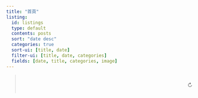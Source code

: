 ```yaml
---
title: "首頁"
listing:
  id: listings
  type: default
  contents: posts
  sort: "date desc"
  categories: true
  sort-ui: [title, date]
  filter-ui: [title, date, categories]
  fields: [date, title, categories, image]
---
```


<script> 
const verses = [
	{ chapter: "學而・第一",	body: "子曰：「巧言令色，鮮矣仁！」" },
	{ chapter: "學而・第一",	body: "曾子曰：「吾日三省吾身：為人謀而不忠乎？與朋友交而不信乎？傳不習乎？」" },
	{ chapter: "學而・第一",	body: "子曰：「道千乘之國，敬事而信，節用而愛人，使民以時。」" },
	{ chapter: "學而・第一",	body: "子曰：「弟子入則孝，出則弟（悌），謹而信，泛愛眾而親仁。行有餘力，則以學文。」" },
	{ chapter: "學而・第一",	body: "子夏曰：「賢賢易色，事父母能竭其力，事君能致其身，與朋友交，言而有信。雖曰未學，吾必謂之學矣。」" },
	{ chapter: "學而・第一",	body: "子曰：「君子不重則不威，學則不固。主忠信，無友不如己者。過則勿憚改。」" },
	{ chapter: "學而・第一",	body: "曾子曰：「慎終追遠，民德歸厚矣。」" },
	{ chapter: "學而・第一",	body: "子禽問於子貢曰：「夫子至於是邦也，必聞其政；求之與？抑與之與？」子貢曰：「夫子溫、良、恭、儉、讓以得之；夫子之求之也，其諸異乎人之求之與！」" },
	{ chapter: "學而・第一",	body: "子曰：「父在觀其志，父沒觀其行，三年無改於父之道，可謂孝矣。」" },
	{ chapter: "學而・第一",	body: "有子曰：「禮之用，和為貴，先王之道斯為美，小大由之。有所不行，知和而和，不以禮節之，亦不可行也。」" },
	{ chapter: "學而・第一",	body: "有子曰：「信近於義，言可復也。恭近於禮，遠恥辱也。因不失其親，亦可宗也。」" },
	{ chapter: "學而・第一",	body: "子曰：「君子食無求飽，居無求安，敏於事而慎於言，就有道而正焉，可謂好學也已矣。」" },
	{ chapter: "學而・第一",	body: "子貢曰：「貧而無諂，富而無驕，何如？」子曰：「可也。未若貧而樂道，富而好禮者也。」子貢曰：「《詩》雲：『如切如磋，如琢如磨。』其斯之謂與？」子曰：「賜也，始可與言《詩》已矣！告諸往而知來者。」" },
	{ chapter: "學而・第一",	body: "子曰：「不患人之不己知，患不知人也。」" },
	{ chapter: "為政・第二",	body: "子曰：「為政以德，譬如北辰，居其所而眾星共之。」" },
	{ chapter: "為政・第二",	body: "子曰：「《詩》三百，一言以蔽之，曰：『思無邪』。」" },
	{ chapter: "為政・第二",	body: "子曰：「道之以政，齊之以刑，民免而無恥。道之以德，齊之以禮，有恥且格。」" },
	{ chapter: "為政・第二",	body: "子曰：「吾十有五而志於學，三十而立，四十而不惑，五十而知天命，六十而（耳）順，七十而從心所欲不踰矩。」" },
	{ chapter: "為政・第二",	body: "孟懿子問孝。子曰：「無違。」樊遲御，子告之曰：「孟孫問孝於我，我對曰『無違』。」樊遲曰：「何謂也？」子曰：「生，事之以禮；死，葬之以禮，祭之以禮。」" },
	{ chapter: "為政・第二",	body: "孟武伯問孝。子曰：「父母唯其疾之憂。」" },
	{ chapter: "為政・第二",	body: "子游問孝。子曰：「今之孝者，是謂能養。至於犬馬，皆能有養。不敬，何以別乎？」" },
	{ chapter: "為政・第二",	body: "子夏問孝。子曰：「色難。有事，弟子服其勞；有酒食，先生饌；曾是以為孝乎？」" },
	{ chapter: "為政・第二",	body: "子曰：「吾與回言終日，不違如愚。退而省其私，亦足以發，回也不愚。」" },
	{ chapter: "為政・第二",	body: "子曰：「視其所以，觀其所由，察其所安。人焉廋哉？人焉廋哉？」" },
	{ chapter: "為政・第二",	body: "子曰：「溫故而知新，可以為師矣。」" },
	{ chapter: "為政・第二",	body: "子曰：「君子不器。」" },
	{ chapter: "為政・第二",	body: "子貢問君子。子曰：「先行其言，而後從之。」" },
	{ chapter: "為政・第二",	body: "子曰：「君子周而不比，小人比而不周。」" },
	{ chapter: "為政・第二",	body: "子曰：「學而不思則罔，思而不學則殆。」" },
	{ chapter: "為政・第二",	body: "子曰：「攻乎異端，斯害也已。」" },
	{ chapter: "為政・第二",	body: "子曰：「由，誨女（汝）知之乎！知之為知之，不知為不知，是知也。」" },
	{ chapter: "為政・第二",	body: "子張學幹祿。子曰：「多聞闕疑，慎言其餘，則寡尤；多見闕殆，慎行其餘，則寡悔。言寡尤，行寡悔，祿在其中矣。」" },
	{ chapter: "為政・第二",	body: "哀公問曰：「何為則民服？」孔子對曰：「舉直錯諸枉，則民服；舉枉錯諸直，則民不服。」" },
	{ chapter: "為政・第二",	body: "季康子問：「使民敬忠以勸，如之何？」子曰：「臨之以莊，則敬；孝慈，則忠；舉善而教不能，則勸。」" },
	{ chapter: "為政・第二",	body: "或謂孔子曰：「子奚不為政？」子曰：「《書》雲：『孝乎唯孝，友于兄弟，施於有政。』是亦為政，奚其為為政？」" },
	{ chapter: "為政・第二",	body: "子曰：「人而無信，不知其可也。大車無輗，小車無軏，其何以行之哉？」" },
	{ chapter: "為政・第二",	body: "子張問：「十世可知也？」子曰：「殷因於夏禮，所損益可知也。周因於殷禮，所損益可知也。其或繼周者，雖百世可知也。」" },
	{ chapter: "為政・第二",	body: "子曰：「非其鬼而祭之，諂也。見義不為，無勇也。」" },
	{ chapter: "八佾・第三",	body: "孔子謂季氏八佾舞於庭：「是可忍也，孰不可忍也！」" },
	{ chapter: "八佾・第三",	body: "三家者以《雍》徹。子曰：「『相維闢公，天子穆穆。』奚取於三家之堂？」" },
	{ chapter: "八佾・第三",	body: "子曰：「人而不仁，如禮何？人而不仁，如樂何？」" },
	{ chapter: "八佾・第三",	body: "林放問禮之本。子曰：「大哉問！禮，與其奢也，寧儉；喪，與其易也，甯戚。」" },
	{ chapter: "八佾・第三",	body: "子曰：「夷狄之有君，不如諸夏之亡也。」" },
	{ chapter: "八佾・第三",	body: "季氏旅於泰山。子謂冉有曰：「女（汝）弗能救與？」對曰：「不能。」子曰：「嗚呼，曾謂泰山不如林放乎？」" },
	{ chapter: "八佾・第三",	body: "子曰：「君子無所爭，必也射乎。揖讓而升下而飲，其爭也君子。」" },
	{ chapter: "八佾・第三",	body: "子夏問曰：「『巧笑倩兮，美目盼兮，素以為絢兮。』何謂也？」子曰：「繪事後素。」子夏曰：「禮後乎？」子曰：「起予者商也。始可與言《詩》已矣。」" },
	{ chapter: "八佾・第三",	body: "子曰：「夏禮，吾能言之，杞不足徵也。殷禮，吾能言之，宋不足徵也。文獻不足故也。足，則吾能徵之矣。」" },
	{ chapter: "八佾・第三",	body: "子曰：「禘，自既灌而往者，吾不欲觀之矣。」" },
	{ chapter: "八佾・第三",	body: "或問禘之說。子曰：「不知也。知其說者之於天下也，其如示諸斯乎！」指其掌。" },
	{ chapter: "八佾・第三",	body: "祭如在。祭神如神在。子曰：「吾不與，祭如不祭。」" },
	{ chapter: "八佾・第三",	body: "王孫賈問曰：「『與其媚於奧，寧媚於竈。』何謂也？」子曰：「不然。獲罪於天，無所禱也。」" },
	{ chapter: "八佾・第三",	body: "子曰：「周監於二代，鬱郁乎文哉！吾從周。」" },
	{ chapter: "八佾・第三",	body: "子入大（太）廟，每事問。或曰：「孰謂鄹人之子知禮乎？入大廟每事問。」子聞之曰：「是禮也。」" },
	{ chapter: "八佾・第三",	body: "子曰：「射不主皮，為力不同科，古之道也。」" },
	{ chapter: "八佾・第三",	body: "子貢欲去告朔之餼羊。子曰：「賜也，爾愛其羊，我愛其禮。」" },
	{ chapter: "八佾・第三",	body: "子曰：「事君盡禮，人以為諂也。」" },
	{ chapter: "八佾・第三",	body: "定公問：「君使臣，臣事君，如之何？」孔子對曰：「君使臣以禮，臣事君以忠。」" },
	{ chapter: "八佾・第三",	body: "子曰：「《關雎》，樂而不淫，哀而不傷。」" },
	{ chapter: "八佾・第三",	body: "哀公問社於宰我，宰我對曰：「夏后氏以松；殷人以柏；周人以慄，曰：『使民戰慄』。」子聞之曰：「成事不說，遂事不諫，既往不咎。」" },
	{ chapter: "八佾・第三",	body: "子曰：「管仲之器小哉！」或曰：「管仲儉乎？」曰：「管氏有三歸，官事不攝，焉得儉？」「然則管氏知禮乎？」曰：「邦君樹塞門，管氏亦樹塞門，邦君為兩君之好有反坫，管氏亦有反坫；管氏而知禮，孰不知禮？」" },
	{ chapter: "八佾・第三",	body: "子語魯大師樂，曰：「樂其可知也。始作，翕如也；從之，純如也，皦如也，繹如也，以成。」" },
	{ chapter: "八佾・第三",	body: "儀封人請見，曰：「君子之至於斯也，吾未嘗不得見也。」從者見之。出；曰：「二三子何患於喪乎？天下之無道也久矣！天將以夫子為木鐸。」" },
	{ chapter: "八佾・第三",	body: "子謂韶：「盡美矣，又盡善也。」謂武：「盡美矣，未盡善也。」" },
	{ chapter: "八佾・第三",	body: "子曰：「居上不寬，為禮不敬；臨喪不哀，吾何以觀之哉？」" },
	{ chapter: "里仁・第四",	body: "子曰：「里仁為美，擇不處仁，焉得知（智）？」" },
	{ chapter: "里仁・第四",	body: "子曰：「不仁者，不可以久處約，不可以長處樂。仁者安仁，知（智）者利仁。」" },
	{ chapter: "里仁・第四",	body: "子曰：「唯仁者，能好人，能惡人。」" },
	{ chapter: "里仁・第四",	body: "子曰：「苟志於仁矣，無惡也。」" },
	{ chapter: "里仁・第四",	body: "子曰：「富與貴，是人之所欲也；不以其道得之，不處也。貧與賤，是人之所惡也；不以其道得之，不去也。君子去仁，惡乎成名？君子無終食之間違仁，造次必於是，顛沛必於是。」" },
	{ chapter: "里仁・第四",	body: "子曰：「我未見好仁者，惡不仁者。好仁者，無以尚之；惡不仁者，其為仁矣，不使不仁者加乎其身。有能一日用其力於仁矣乎？我未見力不足者。蓋有之矣，我未之見也。」" },
	{ chapter: "里仁・第四",	body: "子曰：「人之過也，各於其黨。觀過，斯知仁矣。」" },
	{ chapter: "里仁・第四",	body: "子曰：「朝聞道，夕死可矣！」" },
	{ chapter: "里仁・第四",	body: "子曰：「士志於道，而恥惡衣惡食者，未足與議也。」" },
	{ chapter: "里仁・第四",	body: "子曰：「君子之於天下也，無適也，無莫也，義之與比。」" },
	{ chapter: "里仁・第四",	body: "子曰：「君子懷德，小人懷土；君子懷刑，小人懷惠。」" },
	{ chapter: "里仁・第四",	body: "子曰：「放於利而行，多怨。」" },
	{ chapter: "里仁・第四",	body: "子曰：「能以禮讓為國乎，何有？不能以禮讓為國，如禮何？」" },
	{ chapter: "里仁・第四",	body: "子曰：「不患無位，患所以立。不患莫己知，求為可知也。」" },
	{ chapter: "里仁・第四",	body: "子曰：「參乎！吾道一以貫之。」曾子曰：「唯。」子出，門人問曰：「何謂也？」曾子曰：「夫子之道，忠恕而已矣。」" },
	{ chapter: "里仁・第四",	body: "子曰：「君子喻於義，小人喻於利。」" },
	{ chapter: "里仁・第四",	body: "子曰：「見賢思齊焉，見不賢而內自省也。」" },
	{ chapter: "里仁・第四",	body: "子曰：「事父母，幾諫，見志不從，又敬不違，勞而不怨。」" },
	{ chapter: "里仁・第四",	body: "子曰：「父母在，不遠遊，遊必有方。」" },
	{ chapter: "里仁・第四",	body: "子曰：「三年無改於父之道，可謂孝矣。」" },
	{ chapter: "里仁・第四",	body: "子曰：「父母之年，不可不知也。一則以喜，一則以懼。」" },
	{ chapter: "里仁・第四",	body: "子曰：「古者言之不出，恥躬之不逮也。」" },
	{ chapter: "里仁・第四",	body: "子曰：「以約失之者鮮矣。」" },
	{ chapter: "里仁・第四",	body: "子曰：「君子欲訥於言而敏於行。」" },
	{ chapter: "里仁・第四",	body: "子曰：「德不孤，必有鄰。」" },
	{ chapter: "里仁・第四",	body: "子游曰：「事君數，斯辱矣；朋友數，斯疏矣。」" },
	{ chapter: "公冶長・第五",	body: "子謂公冶長：「可妻也，雖在縲紲之中，非其罪也。」以其子妻之。子謂南容：「邦有道，不廢；邦無道，免於刑戮。」以其兄之子妻之。" },
	{ chapter: "公冶長・第五",	body: "子謂子賤：「君子哉若人！魯無君子者，斯焉取斯？」" },
	{ chapter: "公冶長・第五",	body: "子貢問曰：「賜也何如？」子曰：「女（汝）器也。」曰：「何器也？」曰：「瑚璉也。」" },
	{ chapter: "公冶長・第五",	body: "或曰：「雍也，仁而不佞。」子曰：「焉用佞？御人以口給，屢憎於人。不知其仁，焉用佞？」" },
	{ chapter: "公冶長・第五",	body: "子使漆雕開仕。對曰：「啓斯之未能信。」子說（悅）。" },
	{ chapter: "公冶長・第五",	body: "子曰：「道不行，乘桴浮於海。從我者，其由與？」子路聞之，喜。子曰：「由也，好勇過我，無所取材。」" },
	{ chapter: "公冶長・第五",	body: "孟武伯問：「子路仁乎？」子曰：「不知也。」又問。子曰：「由也，千乘之國，可使治其賦也，不知其仁也。」「求也何如？」子曰：「求也，千室之邑，百乘之家，可使為之宰也，不知其仁也。」「赤也何如？」子曰：「赤也，束帶立於朝，可使與賓客言也，不知其仁也。」" },
	{ chapter: "公冶長・第五",	body: "子謂子貢曰：「女（汝）與回也孰愈？」對曰：「賜也何敢望回？回也聞一以知十，賜也聞一以知二。」子曰：「弗如也，吾與女弗如也。」" },
	{ chapter: "公冶長・第五",	body: "宰予晝寢。子曰：「朽木不可雕也；糞土之牆不可杇也。於予與何誅？」子曰：「始吾於人也，聽其言而信其行；今吾於人也，聽其言而觀其行。於予與改是。」" },
	{ chapter: "公冶長・第五",	body: "子曰：「吾未見剛者。」或對曰：「申棖。」子曰：「棖也欲，焉得剛？」" },
	{ chapter: "公冶長・第五",	body: "子貢曰：「我不欲人之加諸我也，吾亦欲無加諸人。」子曰：「賜也，非爾所及也。」" },
	{ chapter: "公冶長・第五",	body: "子貢曰：「夫子之文章，可得而聞也。夫子之言性與天道，不可得而聞也。」" },
	{ chapter: "公冶長・第五",	body: "子路有聞，未之能行，唯恐有聞。" },
	{ chapter: "公冶長・第五",	body: "子貢問曰：「孔文子何以謂之『文』也？」子曰：「敏而好學，不恥下問，是以謂之文也。」" },
	{ chapter: "公冶長・第五",	body: "子謂子產：「有君子之道四焉：其行己也恭，其事上也敬，其養民也惠，其使民也義。」" },
	{ chapter: "公冶長・第五",	body: "子曰：「晏平仲善與人交，久而敬之。」" },
	{ chapter: "公冶長・第五",	body: "子曰：「臧文仲居蔡，山節藻梲，何如其知也？」" },
	{ chapter: "公冶長・第五",	body: "子張問曰：「令尹子文三仕為令尹，無喜色；三已之，無慍色。舊令尹之政，必以告新令尹。何如？」子曰：「忠矣。」曰：「仁矣乎？」曰：「未知，焉得仁？」「崔子弒齊君，陳文子有馬十乘，棄而違之。至於他邦，則曰：『猶吾大夫崔子也。』違之。之一邦，則又曰：『猶吾大夫崔子也。』違之。何如？」子曰：「清矣。」曰：「仁矣乎？」曰：「未知，焉得仁？」" },
	{ chapter: "公冶長・第五",	body: "季文子三思而後行，子聞之曰：「再，斯可矣。」" },
	{ chapter: "公冶長・第五",	body: "子曰：「甯武子邦有道則知（智），邦無道則愚。其知可及也，其愚不可及也。」" },
	{ chapter: "公冶長・第五",	body: "子在陳，曰：「歸與！歸與！吾黨之小子狂簡，斐然成章，不知所以裁之。」" },
	{ chapter: "公冶長・第五",	body: "子曰：「伯夷、叔齊不念舊惡，怨是用希。」" },
	{ chapter: "公冶長・第五",	body: "子曰：「孰謂微生高直？或乞酰焉，乞諸其鄰而與之。」" },
	{ chapter: "公冶長・第五",	body: "子曰：「巧言、令色、足恭，左丘明恥之，丘亦恥之。匿怨而友其人，左丘明恥之，丘亦恥之。」" },
	{ chapter: "公冶長・第五",	body: "顏淵、季路侍。子曰：「盍各言爾志？」子路曰：「願車馬衣裘，與朋友共敝之而無憾。」顏淵曰：「願無伐善，無施勞。」子路曰：「願聞子之志。」子曰：「老者安之，朋友信之，少者懷之。」" },
	{ chapter: "公冶長・第五",	body: "子曰：「已矣乎，吾未見能見其過而內自訟者也。」" },
	{ chapter: "公冶長・第五",	body: "子曰：「十室之邑，必有忠信如丘者焉，不如丘之好學也。」" },
	{ chapter: "雍也・第六",	body: "子曰：「雍也，可使南面。」" },
	{ chapter: "雍也・第六",	body: "仲弓問子桑伯子。子曰：「可也簡。」仲弓曰：「居敬而行簡，以臨其民，不亦可乎？居簡而行簡，無乃大簡乎？」子曰：「雍之言然。」" },
	{ chapter: "雍也・第六",	body: "哀公問：「弟子孰為好學？」孔子對曰：「有顏回者好學，不遷怒，不貳過。不幸短命死矣。今也則亡（無），未聞好學者也。」" },
	{ chapter: "雍也・第六",	body: "子華使於齊，冉子為其母請粟。子曰：「與之釜。」請益。曰：「與之庾。」冉子與之粟五秉。子曰：「赤之適齊也，乘肥馬，衣輕裘。吾聞之也：君子周急不繼富。」" },
	{ chapter: "雍也・第六",	body: "原思為之宰，與之粟九百，辭。子曰：「毋！以與爾鄰里鄉黨乎！」" },
	{ chapter: "雍也・第六",	body: "子謂仲弓，曰：「犁牛之子騂且角，雖欲勿用，山川其舍諸？」" },
	{ chapter: "雍也・第六",	body: "子曰：「回也，其心三月不違仁，其餘則日月至焉而已矣。」" },
	{ chapter: "雍也・第六",	body: "季康子問：「仲由可使從政也與？」子曰：「由也果，於從政乎何有？」曰：「賜也可使從政也與？」曰：「賜也達，於從政乎何有？」曰：「求也可使從政也與？」曰：「求也藝，於從政乎何有？」" },
	{ chapter: "雍也・第六",	body: "季氏使閔子騫為費宰。閔子騫曰：「善為我辭焉！如有復我者，則吾必在汶上矣。」" },
	{ chapter: "雍也・第六",	body: "伯牛有疾，子問之，自牖執其手，曰：「亡之，命矣夫，斯人也而有斯疾也！斯人也而有斯疾也！」" },
	{ chapter: "雍也・第六",	body: "子曰：「賢哉，回也！一簞食，一瓢飲，在陋巷，人不堪其憂，回也不改其樂。賢哉，回也！」" },
	{ chapter: "雍也・第六",	body: "冉求曰：「非不說（悅）子之道，力不足也。」子曰：「力不足者，中道而廢。今女（汝）畫。」" },
	{ chapter: "雍也・第六",	body: "子謂子夏曰：「女（汝）為君子儒，無為小人儒。」" },
	{ chapter: "雍也・第六",	body: "子游為武城宰。子曰：「女（汝）得人焉耳乎？」曰：「有澹臺滅明者，行不由徑，非公事，未嘗至於偃之室也。」" },
	{ chapter: "雍也・第六",	body: "子曰：「孟之反不伐，奔而殿，將入門，策其馬曰：『非敢後也，馬不進也。』」" },
	{ chapter: "雍也・第六",	body: "子曰：「不有祝鮀之佞，而有宋朝之美，難乎免於今之世矣。」" },
	{ chapter: "雍也・第六",	body: "子曰：「誰能出不由戶？何莫由斯道也？」" },
	{ chapter: "雍也・第六",	body: "子曰：「質勝文則野，文勝質則史。文質彬彬，然後君子。」" },
	{ chapter: "雍也・第六",	body: "子曰：「人之生也直，罔之生也幸而免。」" },
	{ chapter: "雍也・第六",	body: "子曰：「知之者不如好之者，好之者不如樂之者。」" },
	{ chapter: "雍也・第六",	body: "子曰：「中人以上，可以語上也；中人以下，不可以語上也。」" },
	{ chapter: "雍也・第六",	body: "樊遲問知（智）。子曰：「務民之義，敬鬼神而遠之，可謂知矣。」問仁。曰：「仁者先難而後獲，可謂仁矣。」" },
	{ chapter: "雍也・第六",	body: "子曰：「知（智）者樂水，仁者樂山。知者動，仁者靜。知者樂，仁者壽。」" },
	{ chapter: "雍也・第六",	body: "子曰：「齊一變，至於魯；魯一變，至於道。」" },
	{ chapter: "雍也・第六",	body: "子曰：「觚不觚，觚哉！觚哉！」" },
	{ chapter: "雍也・第六",	body: "宰我問曰：「仁者，雖告之曰『井有仁焉』，其從之也？」子曰：「何為其然也？君子可逝也，不可陷也；可欺也，不可罔也。」" },
	{ chapter: "雍也・第六",	body: "子曰：「君子博學於文，約之以禮，亦可以弗畔（叛）矣夫！」" },
	{ chapter: "雍也・第六",	body: "子見南子，子路不說（悅）。夫子矢（誓）之曰：「予所否者，天厭之！天厭之！」" },
	{ chapter: "雍也・第六",	body: "子曰：「中庸之為德也，其至矣乎！民鮮久矣。」" },
	{ chapter: "雍也・第六",	body: "子貢曰：「如有博施於民而能濟眾，何如？可謂仁乎？」子曰：「何事於仁，必也聖乎！堯舜其猶病諸！夫仁者，己欲立而立人，己欲達而達人。能近取譬，可謂仁之方也已。」" },
	{ chapter: "述而・第七",	body: "子曰：「述而不作，信而好古，竊比於我老彭。」" },
	{ chapter: "述而・第七",	body: "子曰：「默而識之，學而不厭，誨人不倦，何有於我哉？」" },
	{ chapter: "述而・第七",	body: "子曰：「德之不修，學之不講，聞義不能徙，不善不能改，是吾憂也。」" },
	{ chapter: "述而・第七",	body: "子之燕居，申申如也，夭夭如也。" },
	{ chapter: "述而・第七",	body: "子曰：「甚矣吾衰也，久矣吾不復夢見周公。」" },
	{ chapter: "述而・第七",	body: "子曰：「自行束脩以上，吾未嘗無誨焉。」" },
	{ chapter: "述而・第七",	body: "子曰：「不憤不啓，不悱不發。舉一隅不以三隅反，則不復也。」" },
	{ chapter: "述而・第七",	body: "子食於有喪者之側，未嘗飽也。" },
	{ chapter: "述而・第七",	body: "子於是日哭，則不歌。" },
	{ chapter: "述而・第七",	body: "子謂顏淵曰：「用之則行，舍之則藏，唯我與爾有是夫。」子路曰：「子行三軍則誰與？」子曰：「暴虎馮河，死而無悔者，吾不與也；必也臨事而懼，好謀而成者也。」" },
	{ chapter: "述而・第七",	body: "子曰：「富而可求也，雖執鞭之士，吾亦為之，如不可求，從吾所好。」" },
	{ chapter: "述而・第七",	body: "子之所慎：齊（齋）、戰、疾。" },
	{ chapter: "述而・第七",	body: "子在齊聞韶，三月不知肉味，曰：「不圖為樂之至於斯也。」" },
	{ chapter: "述而・第七",	body: "冉有曰：「夫子為衛君乎？」子貢曰：「諾，吾將問之。」入，曰：「伯夷、叔齊何人也？」曰：「古之賢人也。」曰：「怨乎？」曰：「求仁而得仁，又何怨？」出，曰：「夫子不為也。」" },
	{ chapter: "述而・第七",	body: "子曰：「飯疏食飲水，曲肱而枕之，樂亦在其中矣。不義而富且貴，於我如浮雲。」" },
	{ chapter: "述而・第七",	body: "子曰：「加我數年，五十以學《易》，可以無大過矣。」" },
	{ chapter: "述而・第七",	body: "子所雅言：《詩》、《書》、執禮，皆雅言也。" },
	{ chapter: "述而・第七",	body: "葉公問孔子於子路，子路不對。子曰：「女（汝）奚不曰：『其為人也，發憤忘食，樂以忘憂，不知老之將至云爾。』」" },
	{ chapter: "述而・第七",	body: "子曰：「我非生而知之者，好古，敏以求之者也。」" },
	{ chapter: "述而・第七",	body: "子不語：怪、力、亂、神。" },
	{ chapter: "述而・第七",	body: "子曰：「三人行，必有我師焉：擇其善者而從之，其不善者而改之。」" },
	{ chapter: "述而・第七",	body: "子曰：「天生德於予，桓魋其如予何？」" },
	{ chapter: "述而・第七",	body: "子曰：「二三子以我為隱乎？吾無隱乎爾。吾無行而不與二三子者，是丘也。」" },
	{ chapter: "述而・第七",	body: "子以四教：文、行、忠、信。" },
	{ chapter: "述而・第七",	body: "子曰：「聖人，吾不得而見之矣；得見君子者，斯可矣。」子曰：「善人，吾不得而見之矣，得見有恆者斯可矣。亡（無）而為有，虛而為盈，約而為泰，難乎有恆矣。」" },
	{ chapter: "述而・第七",	body: "子釣而不綱，弋不射宿。" },
	{ chapter: "述而・第七",	body: "子曰：「蓋有不知而作之者，我無是也。多聞，擇其善者而從之；多見而識之；知之次也。」" },
	{ chapter: "述而・第七",	body: "互鄉難與言，童子見，門人惑。子曰：「與其進也，不與其退也，唯何甚？人潔己以進，與其潔也，不保其往也。」" },
	{ chapter: "述而・第七",	body: "子曰：「仁遠乎哉？我欲仁，斯仁至矣。」" },
	{ chapter: "述而・第七",	body: "陳司敗問：「昭公知禮乎？」孔子曰：「知禮。」孔子退，揖巫馬期而進之，曰：「吾聞君子不黨，君子亦黨乎？君取於吳，為同姓，謂之吳孟子。君而知禮，孰不知禮？」巫馬期以告。子曰：「丘也幸，苟有過，人必知之。」" },
	{ chapter: "述而・第七",	body: "子與人歌而善，必使反之，而後和之。" },
	{ chapter: "述而・第七",	body: "子曰：「文莫吾猶人也，躬行君子，則吾未之有得。」" },
	{ chapter: "述而・第七",	body: "子曰：「若聖與仁，則吾豈敢？抑為之不厭，誨人不倦，則可謂云爾而已矣。」公西華曰：「正唯弟子不能學也。」" },
	{ chapter: "述而・第七",	body: "子疾病，子路請禱。子曰：「有諸？」子路曰：「有之；《讄》曰：『禱爾於上下神祇。』」子曰：「丘之禱久矣。」" },
	{ chapter: "述而・第七",	body: "子曰：「奢則不孫（遜），儉則固。與其不孫也，寧固。」" },
	{ chapter: "述而・第七",	body: "子曰：「君子坦蕩蕩，小人長慼慼。」" },
	{ chapter: "述而・第七",	body: "子溫而厲，威而不猛，恭而安。" },
	{ chapter: "泰伯・第八",	body: "子曰：「泰伯，其可謂至德也已矣。三以天下讓，民無得而稱焉。」" },
	{ chapter: "泰伯・第八",	body: "子曰：「恭而無禮則勞，慎而無禮則葸，勇而無禮則亂，直而無禮則絞。君子篤於親，則民興於仁；故舊不遺，則民不偷。」" },
	{ chapter: "泰伯・第八",	body: "曾子有疾，召門弟子曰：「啓予足！啓予手！《詩》雲：『戰戰兢兢，如臨深淵，如履薄冰。』而今而後，吾知免夫！小子。」" },
	{ chapter: "泰伯・第八",	body: "曾子有疾，孟敬子問之。曾子言曰：「鳥之將死，其鳴也哀；人之將死，其言也善。君子所貴乎道者三：動容貌，斯遠暴慢矣；正顏色，斯近信矣；出辭氣，斯遠鄙倍矣。籩豆之事，則有司存。」" },
	{ chapter: "泰伯・第八",	body: "曾子曰：「以能問於不能，以多問於寡；有若無，實若虛；犯而不校。昔者吾友嘗從事於斯矣。」" },
	{ chapter: "泰伯・第八",	body: "曾子曰：「可以託六尺之孤，可以寄百里之命，臨大節而不可奪也；君子人與？君子人也。」" },
	{ chapter: "泰伯・第八",	body: "曾子曰：「士不可以不弘毅，任重而道遠。仁以為己任，不亦重乎？死而後已，不亦遠乎？」" },
	{ chapter: "泰伯・第八",	body: "子曰：「興於詩，立於禮，成於樂。」" },
	{ chapter: "泰伯・第八",	body: "子曰：「民，可使由之，不可使知之。」" },
	{ chapter: "泰伯・第八",	body: "子曰：「好勇疾貧，亂也。人而不仁，疾之已甚，亂也。」" },
	{ chapter: "泰伯・第八",	body: "子曰：「如有周公之才之美，使驕且吝，其餘不足觀也已。」" },
	{ chapter: "泰伯・第八",	body: "子曰：「三年學，不至於谷，不易得也。」" },
	{ chapter: "泰伯・第八",	body: "子曰：「篤信好學，守死善道。危邦不入，亂邦不居。天下有道則見（現），無道則隱。邦有道，貧且賤焉，恥也。邦無道，富且貴焉，恥也。」" },
	{ chapter: "泰伯・第八",	body: "子曰：「不在其位，不謀其政。」" },
	{ chapter: "泰伯・第八",	body: "子曰：「師摯之始，《關睢》之亂，洋洋乎盈耳哉！」" },
	{ chapter: "泰伯・第八",	body: "子曰：「狂而不直，侗而不願，悾悾而不信，吾不知之矣。」" },
	{ chapter: "泰伯・第八",	body: "子曰：「學如不及，猶恐失之。」" },
	{ chapter: "泰伯・第八",	body: "子曰：「巍巍乎，舜禹之有天下也而不與焉。」" },
	{ chapter: "泰伯・第八",	body: "子曰：「大哉堯之為君也！巍巍乎！唯天為大，唯堯則之。蕩蕩乎，民無能名焉。巍巍乎其有成功也，煥乎其有文章。」" },
	{ chapter: "泰伯・第八",	body: "舜有臣五人而天下治。武王曰：「予有亂臣十人。」孔子曰：「才難，不其然乎？唐虞之際，於斯為盛。有婦人焉，九人而已。三分天下有其二，以服事殷周之德，其可謂至德也已矣。」" },
	{ chapter: "泰伯・第八",	body: "子曰：「禹，吾無間然矣。菲飲食而致孝乎鬼神，惡衣服而致美乎黻冕，卑宮室而盡力乎溝洫。禹，吾無間然矣。」" },
	{ chapter: "子罕・第九",	body: "子罕言利與命與仁。" },
	{ chapter: "子罕・第九",	body: "達巷黨人曰：「大哉孔子！博學而無所成名。」子聞之，謂門弟子曰：「吾何執？執御乎？執射乎？吾執御矣。」" },
	{ chapter: "子罕・第九",	body: "子曰：「麻冕，禮也；今也純，儉，吾從眾。拜下，禮也；今拜乎上，泰也。雖違眾，吾從下。」" },
	{ chapter: "子罕・第九",	body: "子絕四：毋意、毋必、毋固、毋我。" },
	{ chapter: "子罕・第九",	body: "子畏於匡，曰：「文王既沒，文不在茲乎？天之將喪斯文也，後死者不得與於斯文也；天之未喪斯文也，匡人其如予何？」" },
	{ chapter: "子罕・第九",	body: "大宰問於子貢曰：「夫子聖者與？何其多能也？」子貢曰：「固天縱之將聖，又多能也。」子聞之，曰：「大宰知我乎！吾少也賤，故多能鄙事。君子多乎哉？不多也。」" },
	{ chapter: "子罕・第九",	body: "牢曰：「子云：『吾不試，故藝。』」" },
	{ chapter: "子罕・第九",	body: "子曰：「吾有知乎哉？無知也。有鄙夫問於我，空空如也。我叩其兩端而竭焉。」" },
	{ chapter: "子罕・第九",	body: "子曰：「鳳鳥不至，河不出圖，吾已矣夫！」" },
	{ chapter: "子罕・第九",	body: "子見齊衰者，冕衣裳者與瞽者，見之，雖少必作；過之必趨。" },
	{ chapter: "子罕・第九",	body: "顏淵喟然嘆曰：「仰之彌高，鑽之彌堅，瞻之在前，忽焉在後。夫子循循然善誘人，博我以文，約我以禮，欲罷不能。既竭吾才，如有所立卓爾。雖欲從之，末由也已。」" },
	{ chapter: "子罕・第九",	body: "子疾病，子路使門人為臣。病間，曰：「久矣哉，由之行詐也！無臣而為有臣。吾誰欺？欺天乎！且予與其死於臣之手也，無寧死於二三子之手乎？且予縱不得大葬，予死於道路乎？」" },
	{ chapter: "子罕・第九",	body: "子貢曰：「有美玉於斯，韞櫝而藏諸，求善賈而沽諸？」子曰：「沽之哉，沽之哉，我待賈者也。」" },
	{ chapter: "子罕・第九",	body: "子欲居九夷。或曰：「陋，如之何？」子曰：「君子居之，何陋之有？」" },
	{ chapter: "子罕・第九",	body: "子曰：「吾自衛反魯，然後樂正，雅頌各得其所。」" },
	{ chapter: "子罕・第九",	body: "子曰：「出則事公卿，入則事父兄，喪事不敢不勉，不為酒困，何有於我哉？」" },
	{ chapter: "子罕・第九",	body: "子在川上，曰：「逝者如斯夫，不捨晝夜。」" },
	{ chapter: "子罕・第九",	body: "子曰：「吾未見好德如好色者也。」" },
	{ chapter: "子罕・第九",	body: "子曰：「譬如為山，未成一簣，止，吾止也。譬如平地，雖覆一簣，進，吾往也。」" },
	{ chapter: "子罕・第九",	body: "子曰：「語之而不惰者，其回也與！」" },
	{ chapter: "子罕・第九",	body: "子謂顏淵，曰：「惜乎，吾見其進也，未見其止也。」" },
	{ chapter: "子罕・第九",	body: "子曰：「苗而不秀者有矣夫！秀而不實者有矣夫！」" },
	{ chapter: "子罕・第九",	body: "子曰：「後生可畏，焉知來者之不如今也？四十、五十而無聞焉，斯亦不足畏也已。」" },
	{ chapter: "子罕・第九",	body: "子曰：「法語之言，能無從乎？改之為貴。巽與之言，能無說（悅）乎？繹之為貴。說而不繹，從而不改，吾末如之何也已矣。」" },
	{ chapter: "子罕・第九",	body: "子曰：「主忠信，毋友不如己者，過則勿憚改。」" },
	{ chapter: "子罕・第九",	body: "子曰：「三軍可奪帥也，匹夫不可奪志也。」" },
	{ chapter: "子罕・第九",	body: "子曰：「衣敝縕袍與衣狐貉者立，而不恥者，其由也與？『不忮不求，何用不臧？』」子路終身頌之。子曰：「是道也，何足以臧？」" },
	{ chapter: "子罕・第九",	body: "子曰：「歲寒，然後知松柏之後凋也。」" },
	{ chapter: "子罕・第九",	body: "子曰：「知（智）者不惑，仁者不憂，勇者不懼。」" },
	{ chapter: "子罕・第九",	body: "子曰：「可與共學，未可與適道；可與適道，未可與立；可與立，未可與權。」" },
	{ chapter: "子罕・第九",	body: "「唐棣之華，偏其反而。豈不爾思？室是遠而。」子曰：「未之思也，夫何遠之有？」" },
	{ chapter: "鄉黨・第十",	body: "孔子於鄉黨，恂恂如也，似不能言者。其在宗廟朝廷，便便言，唯謹爾。" },
	{ chapter: "鄉黨・第十",	body: "朝，與下大夫言，侃侃如也；與上大夫言，誾誾如也。君在，踧踖如也，與與如也。" },
	{ chapter: "鄉黨・第十",	body: "君召使擯，色勃如也，足躩如也。揖所與立，左右手，衣前後，襜如也。趨進，翼如也。賓退，必覆命曰：「賓不顧矣。」" },
	{ chapter: "鄉黨・第十",	body: "入公門，鞠躬如也，如不容。立不中門，行不履閾。過位，色勃如也，足躩如也，其言似不足者。攝齊升堂，鞠躬如也，屏氣似不息者。出，降一等，逞顏色，怡怡如也。沒階，趨進，翼如也。復其位，踧踖如也。" },
	{ chapter: "鄉黨・第十",	body: "執圭，鞠躬如也，如不勝。上如揖，下如授。勃如戰色，足蹜蹜如有循。享禮，有容色。私覿，愉愉如也。" },
	{ chapter: "鄉黨・第十",	body: "君子不以紺緅飾，紅紫不以為褻服。當暑，袗絺綌，必表而出之。緇衣，羔裘；素衣，麑裘；黃衣，狐裘。褻裘長，短右袂。必有寢衣，長一身有半。狐貉之厚以居。去喪，無所不佩。非帷裳，必殺之。羔裘玄冠不以吊。吉月，必朝服而朝。" },
	{ chapter: "鄉黨・第十",	body: "齊（齋），必有明衣，布。齊必變食，居必遷坐。" },
	{ chapter: "鄉黨・第十",	body: "食不厭精，膾不厭細。食饐而餲，魚餒而肉敗，不食。色惡，不食。臭惡，不食。失飪，不食。不時，不食。割不正，不食。不得其醬，不食。肉雖多，不使勝食氣。唯酒無量，不及亂。沽酒市脯，不食。不撤姜食，不多食。" },
	{ chapter: "鄉黨・第十",	body: "祭於公，不宿肉。祭肉不出三日。出三日，不食之矣。" },
	{ chapter: "鄉黨・第十",	body: "食不語，寢不言。" },
	{ chapter: "鄉黨・第十",	body: "雖疏食菜羹，必祭，必齊如也。" },
	{ chapter: "鄉黨・第十",	body: "席不正，不坐。" },
	{ chapter: "鄉黨・第十",	body: "鄉人飲酒，杖者出，斯出矣。" },
	{ chapter: "鄉黨・第十",	body: "鄉人儺，朝服而立於阼階。" },
	{ chapter: "鄉黨・第十",	body: "問人於他邦，再拜而送之。" },
	{ chapter: "鄉黨・第十",	body: "康子饋藥，拜而受之。曰：「丘未達，不敢嘗。」" },
	{ chapter: "鄉黨・第十",	body: "廄焚。子退朝，曰：「傷人乎？」不問馬。" },
	{ chapter: "鄉黨・第十",	body: "君賜食，必正席先嚐之。君賜腥，必熟而薦之。君賜生，必畜之。侍食於君，君祭，先飯。" },
	{ chapter: "鄉黨・第十",	body: "疾，君視之，東首，加朝服，拖紳。" },
	{ chapter: "鄉黨・第十",	body: "君命召，不俟駕行矣。" },
	{ chapter: "鄉黨・第十",	body: "入大廟，每事問。" },
	{ chapter: "鄉黨・第十",	body: "朋友死，無所歸，曰：「於我殯。」" },
	{ chapter: "鄉黨・第十",	body: "朋友之饋，雖車馬，非祭肉，不拜。" },
	{ chapter: "鄉黨・第十",	body: "寢不屍，居不客。" },
	{ chapter: "鄉黨・第十",	body: "見齊衰者，雖狎必變。見冕者與瞽者，雖褻必以貌。凶服者式之，式負版者。有盛饌，必變色而作。迅雷風烈，必變。" },
	{ chapter: "鄉黨・第十",	body: "升車，必正立，執綏。車中，不內顧，不疾言，不親指。" },
	{ chapter: "鄉黨・第十",	body: "色斯舉矣，翔而後集。曰：「山樑雌雉，時哉時哉！」子路共（拱）之，三嗅而作。" },
	{ chapter: "先進・第十一",	body: "子曰：「先進於禮樂，野人也；後進於禮樂，君子也。如用之，則吾從先進。」" },
	{ chapter: "先進・第十一",	body: "子曰：「從我於陳蔡者，皆不及門也。」" },
	{ chapter: "先進・第十一",	body: "德行：顏淵、閔子騫、冉伯牛、仲弓。言語：宰我、子貢。政事：冉有、季路。文學：子游、子夏。" },
	{ chapter: "先進・第十一",	body: "子曰：「回也，非助我者也，於吾言無所不說（悅）。」" },
	{ chapter: "先進・第十一",	body: "子曰：「孝哉閔子騫！人不間於其父母昆弟之言。」" },
	{ chapter: "先進・第十一",	body: "南容三複《白圭》。孔子以其兄之子妻之。" },
	{ chapter: "先進・第十一",	body: "季康子問：「弟子孰為好學？」孔子對曰：「有顏回者好學，不幸短命死矣。今也則亡（無）。」" },
	{ chapter: "先進・第十一",	body: "顏淵死，顏路請子之車以為之槨。子曰：「才不才，亦各言其子也。鯉也死，有棺而無。吾不徒行，以為之。以吾從大夫之後，不可徒行也。」" },
	{ chapter: "先進・第十一",	body: "顏淵死。子曰：「噫！天喪予！天喪予！」" },
	{ chapter: "先進・第十一",	body: "顏淵死，子哭之慟。從者曰：「子慟矣！」曰：「有慟乎？非夫人之為慟而誰為？」" },
	{ chapter: "先進・第十一",	body: "顏淵死，門人慾厚葬之。子曰：「不可。」門人厚葬之。子曰：「回也，視予猶父也，予不得視猶子也。非我也，夫二三子也。」" },
	{ chapter: "先進・第十一",	body: "季路問事鬼神。子曰：「未能事人，焉能事鬼？」曰：「敢問死？」曰：「未知生，焉知死？」" },
	{ chapter: "先進・第十一",	body: "閔子侍側，誾誾如也；子路，行行如也；冉有、子貢，侃侃如也。子樂。曰：「若由也，不得其死然。」" },
	{ chapter: "先進・第十一",	body: "魯人為長府。閔子騫曰：「仍舊貫，如之何？何必改作？」子曰：「夫人不言，言必有中。」" },
	{ chapter: "先進・第十一",	body: "子曰：「由之瑟，奚為於丘之門？」門人不敬子路。子曰：「由也升堂矣，未入於室也。」" },
	{ chapter: "先進・第十一",	body: "子貢問：「師與商也孰賢？」子曰：「師也過，商也不及。」曰：「然則師愈與？」子曰：「過猶不及。」" },
	{ chapter: "先進・第十一",	body: "季氏富於周公，而求也為之聚斂而附益之。子曰：「非吾徒也。小子鳴鼓而攻之可也。」" },
	{ chapter: "先進・第十一",	body: "柴也愚，參也魯，師也闢，由也喭。" },
	{ chapter: "先進・第十一",	body: "子曰：「回也其庶乎，屢空。賜不受命而貨殖焉，億則屢中。」" },
	{ chapter: "先進・第十一",	body: "子張問善人之道。子曰：「不踐跡，亦不入於室。」" },
	{ chapter: "先進・第十一",	body: "子曰：「論篤是與，君子者乎？色莊者乎？」" },
	{ chapter: "先進・第十一",	body: "子路問：「聞斯行諸？」子曰：「有父兄在，如之何其聞斯行之？」冉有問：「聞斯行諸？」子曰：「聞斯行之。」公西華曰：「由也問聞斯行諸，子曰：『有父兄在』；求也問聞斯行諸，子曰：『聞斯行之』。赤也惑，敢問。」子曰：「求也退，故進之；由也兼人，故退之。」" },
	{ chapter: "先進・第十一",	body: "子畏於匡，顏淵後。子曰：「吾以女為死矣。」曰：「子在，回何敢死？」" },
	{ chapter: "先進・第十一",	body: "季子然問：「仲由、冉求可謂大臣與？」子曰：「吾以子為異之問，曾由與求之問。所謂大臣者，以道事君，不可則止。今由與求也，可謂具臣矣。」曰：「然則從之者與？」子曰：「弒父與君，亦不從也。」" },
	{ chapter: "先進・第十一",	body: "子路使子羔為費宰。子曰：「賊夫人之子。」子路曰：「有民人焉，有社稷焉，何必讀書，然後為學？」子曰：「是故惡夫佞者。」" },
	{ chapter: "先進・第十一",	body: "子路、曾、冉有、公西華侍坐。子曰：「以吾一日長乎爾，毋吾以也。居則曰：『不吾知也！』如或知爾，則何以哉？」子路率爾而對曰：「千乘之國，攝乎大國之間，加之以師旅，因之以饑饉；由也為之，比及三年，可使有勇，且知方也。」夫子哂之。「求！爾何如？」對曰：「方六七十，如五六十，求也為之，比及三年，可使足民。如其禮樂，以俟君子。」「赤！爾何如？」對曰：「非曰能之，願學焉。宗廟之事，如會同，端章甫，願為小相焉。」「點！爾何如？」鼓瑟希，鏗爾，舍瑟而作，對曰：「異乎三子者之撰。」子曰：「何傷乎？亦各言其志也。」曰：「莫（暮）春者，春服既成，冠者五六人，童子六七人，浴乎沂，風乎舞雩，詠而歸。」夫子喟然嘆曰：「吾與點也！」三子者出，曾後。曾曰：「夫三子者之言何如？」子曰：「亦各言其志也已矣。」曰：「夫子何哂由也？」曰：「為國以禮，其言不讓，是故哂之。」「唯求則非邦也與？」「安見方六七十，如五六十，而非邦也者？「唯赤則非邦也與？」「宗廟會同，非諸侯而何？赤也為之小，孰能為之大？」" },
	{ chapter: "顏淵・第十二",	body: "顏淵問仁。子曰：「克己復禮為仁。一日克己復禮，天下歸仁焉。為仁由己，而由人乎哉？」顏淵曰：「請問其目。」子曰：「非禮勿視，非禮勿聽，非禮勿言，非禮勿動。」顏淵曰：「回雖不敏，請事斯語矣。」" },
	{ chapter: "顏淵・第十二",	body: "仲弓問仁。子曰：「出門如見大賓，使民如承大祭。己所不欲，勿施於人。在邦無怨，在家無怨。」仲弓曰：「雍雖不敏，請事斯語矣。」" },
	{ chapter: "顏淵・第十二",	body: "司馬牛問仁。子曰：「仁者，其言也訒。」曰：「其言也訒，斯謂之仁已乎？」子曰：「為之難，言之得無訒乎！」" },
	{ chapter: "顏淵・第十二",	body: "司馬牛問君子。子曰：「君子不憂不懼。」曰：「不憂不懼，斯謂之君子已乎？」子曰：「內省不疚，夫何憂何懼？」" },
	{ chapter: "顏淵・第十二",	body: "司馬牛憂曰：「人皆有兄弟，我獨亡（無）。」子夏曰：「商聞之矣：『死生有命，富貴在天。君子敬而無失，與人恭而有禮。四海之內皆兄弟也。』君子何患乎無兄弟也？」" },
	{ chapter: "顏淵・第十二",	body: "子張問明。子曰：「浸潤之譖，膚受之愬，不行焉，可謂明也已矣。浸潤之譖，膚受之愬，不行焉，可謂遠也已矣。」" },
	{ chapter: "顏淵・第十二",	body: "子貢問政。子曰：「足食，足兵，民信之矣。」子貢曰：「必不得已而去，於斯三者何先？」曰：「去兵。」子貢曰：「必不得已而去，於斯二者何先？」曰：「去食。自古皆有死，民無信不立。」" },
	{ chapter: "顏淵・第十二",	body: "棘子成曰：「君子質而已矣，何以文為？」子貢曰：「惜乎，夫子之說君子也！駟不及舌。文猶質也，質猶文也。虎豹之鞹猶犬羊之鞹。」" },
	{ chapter: "顏淵・第十二",	body: "哀公問於有若曰：「年飢，用不足，如之何？」有若對曰：「盍徹乎？」曰：「二，吾猶不足，如之何其徹也？」對曰：「百姓足，君孰與不足？百姓不足，君孰與足？」" },
	{ chapter: "顏淵・第十二",	body: "子張問崇德辨惑。子曰：「主忠信，徙義，崇德也。愛之慾其生，惡之慾其死，既欲其生又欲其死，是惑也。」" },
	{ chapter: "顏淵・第十二",	body: "齊景公問政於孔子。孔子對曰：「君君，臣臣，父父，子子。」公曰：「善哉！信如君不君，臣不臣，父不父，子不子，雖有粟，吾得而食諸？」" },
	{ chapter: "顏淵・第十二",	body: "子曰：「片言可以折獄者，其由也與？」子路無宿諾。" },
	{ chapter: "顏淵・第十二",	body: "子曰：「聽訟，吾猶人也。必也使無訟乎。」" },
	{ chapter: "顏淵・第十二",	body: "子張問政。子曰：「居之無倦，行之以忠。」" },
	{ chapter: "顏淵・第十二",	body: "子曰：「博學於文，約之以禮，亦可以弗畔（叛）矣夫！」" },
	{ chapter: "顏淵・第十二",	body: "子曰：「君子成人之美，不成人之惡。小人反是。」" },
	{ chapter: "顏淵・第十二",	body: "季康子問政於孔子。孔子對曰：「政者，正也。子帥以正，孰敢不正？」" },
	{ chapter: "顏淵・第十二",	body: "季康子患盜，問於孔子。孔子對曰：「苟子之不欲，雖賞之不竊。」" },
	{ chapter: "顏淵・第十二",	body: "季康子問政於孔子曰：「如殺無道，以就有道，何如？」孔子對曰：「子為政，焉用殺？子欲善而民善矣。君子之德風，小人之德草。草上之風，必偃。」" },
	{ chapter: "顏淵・第十二",	body: "子張問：「士何如斯可謂之達矣？」子曰：「何哉？爾所謂達者？」子張對曰：「在邦必聞，在家必聞。」子曰：「是聞也，非達也。夫達也者，質直而好義，察言而觀色，慮以下人。在邦必達，在家必達。夫聞也者，色取仁而行違，居之不疑。在邦必聞，在家必聞。」" },
	{ chapter: "顏淵・第十二",	body: "樊遲從遊於舞雩之下，曰：「敢問崇德，修慝，辨惑。」子曰：「善哉問！先事後得，非崇德與？攻其惡，無攻人之惡，非修慝與？一朝之忿，忘其身以及其親，非惑與？」" },
	{ chapter: "顏淵・第十二",	body: "樊遲問仁。子曰：「愛人。」問知（智）。子曰：「知人。」樊遲未達。子曰：「舉直錯諸枉，能使枉者直。」樊遲退，見子夏曰：「鄉也吾見於夫子而問知，子曰：『舉直錯諸枉，能使枉者直』，何謂也？」子夏曰：「富哉言乎！舜有天下，選於眾，舉皋陶，不仁者遠矣。湯有天下，選於眾，舉伊尹，不仁者遠矣。」" },
	{ chapter: "顏淵・第十二",	body: "子貢問友。子曰：「忠告而善道之，不可則止，毋自辱焉。」" },
	{ chapter: "顏淵・第十二",	body: "曾子曰：「君子以文會友，以友輔仁。」" },
	{ chapter: "子路・第十三",	body: "子路問政。子曰：「先之勞之。」請益。曰：「無倦。」" },
	{ chapter: "子路・第十三",	body: "仲弓為季氏宰，問政。子曰：「先有司，赦小過，舉賢才。」曰：「焉知賢才而舉之？」子曰：「舉爾所知；爾所不知，人其舍諸？」" },
	{ chapter: "子路・第十三",	body: "子路曰：「衛君待子而為政，子將奚先？」子曰：「必也正名乎！」子路曰：「有是哉，子之迂也！奚其正？」子曰：「野哉，由也！君子於其所不知，蓋闕如也。名不正，則言不順；言不順，則事不成；事不成，則禮樂不興；禮樂不興，則刑罰不中；刑罰不中，則民無所措手足。故君子名之必可言也，言之必可行也。君子於其言，無所苟而已矣。」" },
	{ chapter: "子路・第十三",	body: "樊遲請學稼。子曰：「吾不如老農。」請學為圃。曰：「吾不如老圃。」樊遲出。子曰：「小人哉，樊須也！上好禮，則民莫敢不敬；上好義，則民莫敢不服；上好信，則民莫敢不用情。夫如是，則四方之民襁負其子而至矣，焉用稼？」" },
	{ chapter: "子路・第十三",	body: "子曰：「誦《詩》三百，授之以政，不達；使於四方，不能專對；雖多，亦奚以為？」" },
	{ chapter: "子路・第十三",	body: "子曰：「其身正，不令而行；其身不正，雖令不從。」" },
	{ chapter: "子路・第十三",	body: "子曰：「魯衛之政，兄弟也。」" },
	{ chapter: "子路・第十三",	body: "子謂衛公子荊，「善居室。始有，曰：『苟合矣。』少有，曰：『苟完矣。』富有，曰：『苟美矣。』」" },
	{ chapter: "子路・第十三",	body: "子適衛，冉有僕。子曰：「庶矣哉！」冉有曰：「既庶矣，又何加焉？」曰：「富之。」曰：「既富矣，又何加焉？」曰：「教之。」" },
	{ chapter: "子路・第十三",	body: "子曰：「苟有用我者，期月而已可也，三年有成。」" },
	{ chapter: "子路・第十三",	body: "子曰：「『善人為邦百年，亦可以勝殘去殺矣。』誠哉是言也！」" },
	{ chapter: "子路・第十三",	body: "子曰：「如有王者，必世而後仁。」" },
	{ chapter: "子路・第十三",	body: "子曰：「苟正其身矣，於從政乎何有？不能正其身，如正人何？」" },
	{ chapter: "子路・第十三",	body: "冉子退朝。子曰：「何晏也？」對曰：「有政。」子曰：「其事也。如有政，雖不吾以，吾其與聞之。」" },
	{ chapter: "子路・第十三",	body: "定公問：「一言而可以興邦，有諸？」孔子對曰：「言不可以若是，其幾也，人之言曰：『為君難，為臣不易。』如知為君之難也，不幾乎一言而興邦乎？」曰：「一言而喪邦，有諸？」孔子對曰：「言不可以若是，其幾也，人之言曰：『予無樂乎為君，唯其言而莫予違也。』如其善而莫之違也，不亦善乎？如不善而莫之違也，不幾乎一言而喪邦乎？」" },
	{ chapter: "子路・第十三",	body: "葉公問政。子曰：「近者說（悅），遠者來。」" },
	{ chapter: "子路・第十三",	body: "子夏為莒父宰，問政。子曰：「無慾速，無見小利。欲速則不達；見小利則大事不成。」" },
	{ chapter: "子路・第十三",	body: "葉公語孔子曰：「吾黨有直躬者，其父攘羊，而子證之。」孔子曰：「吾黨之直者異於是：父為子隱，子為父隱。直在其中矣。」" },
	{ chapter: "子路・第十三",	body: "樊遲問仁。子曰：「居處恭，執事敬，與人忠。雖之夷狄，不可棄也。」" },
	{ chapter: "子路・第十三",	body: "子貢問曰：「何如斯可謂之士矣。」子曰：「行己有恥，使於四方，不辱君命，可謂士矣。」曰：「敢問其次？」曰：「宗族稱孝焉，鄉黨稱弟（悌）焉。」曰：「敢問其次？」曰：「言必信，行必果，硜硜然小人哉！抑亦可以為次矣。」曰：「今之政者何如？」子曰：「噫！斗筲之人，何足算也？」" },
	{ chapter: "子路・第十三",	body: "子曰：「不得中行而與之，必也狂狷乎！狂者進取，狷者有所不為也。」" },
	{ chapter: "子路・第十三",	body: "子曰：「南人有言曰：『人而無恆，不可以作巫醫。』善夫！『不恆其德，或承之羞。』」子曰：「不佔而已矣。」" },
	{ chapter: "子路・第十三",	body: "子曰：「君子和而不同，小人同而不和。」" },
	{ chapter: "子路・第十三",	body: "子貢問曰：「鄉人皆好之，何如？」子曰：「未可也。」「鄉人皆惡之，何如？」子曰：「未可也；不如鄉人之善者好之，其不善者惡之。」" },
	{ chapter: "子路・第十三",	body: "子曰：「君子易事而難說也。說之不以道，不說也；及其使人也，器之。小人難事而易說也。說之雖不以道，說也；及其使人也，求備焉。」" },
	{ chapter: "子路・第十三",	body: "子曰：「君子泰而不驕，小人驕而不泰。」" },
	{ chapter: "子路・第十三",	body: "子曰：「剛、毅、木、訥，近仁。」" },
	{ chapter: "子路・第十三",	body: "子路問：「何如斯可謂之士矣？」子曰：「切切偲偲，怡怡如也，可謂士矣。朋友切切偲偲，兄弟怡怡。」" },
	{ chapter: "子路・第十三",	body: "子曰：「善人教民七年，亦可以即戎矣。」" },
	{ chapter: "子路・第十三",	body: "子曰：「以不教民戰，是謂棄之。」" },
	{ chapter: "憲問・第十四",	body: "憲問恥。子曰：「邦有道，谷；邦無道，谷，恥也。」「克、伐、怨、欲不行焉，可以為仁矣？」子曰：「可以為難矣，仁則吾不知也。」" },
	{ chapter: "憲問・第十四",	body: "子曰：「士而懷居，不足以為士矣。」" },
	{ chapter: "憲問・第十四",	body: "子曰：「邦有道，危言危行；邦無道，危行言孫（遜）。」" },
	{ chapter: "憲問・第十四",	body: "子曰：「有德者必有言，有言者不必有德。仁者必有勇，勇者不必有仁。」" },
	{ chapter: "憲問・第十四",	body: "南宮适問於孔子曰：「羿善射，奡盪舟，俱不得其死然。禹稷躬稼而有天下。」夫子不答。南宮适出，子曰：「君子哉若人，尚德哉若人！」" },
	{ chapter: "憲問・第十四",	body: "子曰：「君子而不仁者有矣夫，未有小人而仁者也。」" },
	{ chapter: "憲問・第十四",	body: "子曰：「愛之，能勿勞乎？忠焉，能勿誨乎？」" },
	{ chapter: "憲問・第十四",	body: "子曰：「為命，裨諶草創之，世叔討論之，行人子羽修飾之，東里子產潤色之。」" },
	{ chapter: "憲問・第十四",	body: "或問子產。子曰：「惠人也。」問子西。曰：「彼哉！彼哉！」問管仲。曰：「人也。奪伯氏駢邑三百，飯疏食，沒齒無怨言。」" },
	{ chapter: "憲問・第十四",	body: "子曰：「貧而無怨難，富而無驕易。」" },
	{ chapter: "憲問・第十四",	body: "子曰：「孟公綽為趙、魏老則優，不可以為滕、薛大夫。」" },
	{ chapter: "憲問・第十四",	body: "子路問成人。子曰：「若臧武仲之知，公綽之不欲，卞莊子之勇，冉求之藝，文之以禮樂，亦可以為成人矣。」曰：「今之成人者何必然？見利思義，見危授命，久要不忘平生之言，亦可以為成人矣。」" },
	{ chapter: "憲問・第十四",	body: "子問公叔文子於公明賈曰：「信乎，夫子不言，不笑，不取乎？」公明賈對曰：「以告者過也。夫子時然後言，人不厭其言；樂然後笑，人不厭其笑；義然後取，人不厭其取。」子曰：「其然，豈其然乎？」" },
	{ chapter: "憲問・第十四",	body: "子曰：「臧武仲以防求為後於魯，雖曰不要君，吾不信也。」" },
	{ chapter: "憲問・第十四",	body: "子曰：「晉文公譎而不正，齊桓公正而不譎。」" },
	{ chapter: "憲問・第十四",	body: "子路曰：「桓公殺公子糾，召忽死之，管仲不死。」曰：「未仁乎？」子曰：「桓公九合諸侯，不以兵車，管仲之力也。如其仁，如其仁。」" },
	{ chapter: "憲問・第十四",	body: "子貢曰：「管仲非仁者與？桓公殺公子糾，不能死，又相之。」子曰：「管仲相桓公，霸諸侯，一匡天下，民到於今受其賜。微管仲，吾其被髮左衽矣。豈若匹夫匹婦之為諒也，自經於溝瀆而莫之知也。」" },
	{ chapter: "憲問・第十四",	body: "公叔文子之臣大夫僎與文子同升諸公。子聞之曰：「可以為『文』矣。」" },
	{ chapter: "憲問・第十四",	body: "子言衛靈公之無道也。康子曰：「夫如是，奚而不喪？」孔子曰：「仲叔圉治賓客，祝鮀治宗廟，王孫賈治軍旅。夫如是，奚其喪？」" },
	{ chapter: "憲問・第十四",	body: "子曰：「其言之不怍，則為之也難。」" },
	{ chapter: "憲問・第十四",	body: "陳成子弒簡公。孔子沐浴而朝，告於哀公曰：「陳恆弒其君，請討之。」公曰：「告夫三子！」孔子曰：「以吾從大夫之後，不敢不告也。君曰：『告夫三子』者！」之三子告，不可。孔子曰：「以吾從大夫之後，不敢不告也。」" },
	{ chapter: "憲問・第十四",	body: "子路問事君。子曰：「勿欺也，而犯之。」" },
	{ chapter: "憲問・第十四",	body: "子曰：「君子上達，小人下達。」" },
	{ chapter: "憲問・第十四",	body: "子曰：「古之學者為己，今之學者為人。」" },
	{ chapter: "憲問・第十四",	body: "蘧伯玉使人於孔子。孔子與之坐而問焉，曰：「夫子何為？」對曰：「夫子欲寡其過而未能也。」使者出。子曰：「使乎！使乎！」" },
	{ chapter: "憲問・第十四",	body: "子曰：「不在其位，不謀其政。」曾子曰：「君子思不出其位。」" },
	{ chapter: "憲問・第十四",	body: "子曰：「君子恥其言而過其行。」" },
	{ chapter: "憲問・第十四",	body: "子曰：「君子道者三，我無能焉：仁者不憂，知（智）者不惑，勇者不懼。」子貢曰：「夫子自道也。」" },
	{ chapter: "憲問・第十四",	body: "子貢方人。子曰：「賜也賢乎哉？夫我則不暇。」" },
	{ chapter: "憲問・第十四",	body: "子曰：「不患人之不己知，患其不能也。」" },
	{ chapter: "憲問・第十四",	body: "子曰：「不逆詐，不億不信，抑亦先覺者，是賢乎！」" },
	{ chapter: "憲問・第十四",	body: "微生畝謂孔子曰：「丘何為是棲棲者與？無乃為佞乎？」孔子曰：「非敢為佞也，疾固也。」" },
	{ chapter: "憲問・第十四",	body: "子曰：「驥不稱其力，稱其德也。」" },
	{ chapter: "憲問・第十四",	body: "或曰：「以德報怨，何如？」子曰：「何以報德？以直報怨，以德報德。」" },
	{ chapter: "憲問・第十四",	body: "子曰：「莫我知也夫！」子貢曰：「何為其莫知子也？」子曰：「不怨天，不尤人，下學而上達，知我者其天乎！」" },
	{ chapter: "憲問・第十四",	body: "公伯寮愬子路於季孫。子服景伯以告，曰：「夫子固有惑志於公伯寮，吾力猶能肆諸市朝。」子曰：「道之將行也與，命也；道之將廢也與，命也。公伯寮其如命何！」" },
	{ chapter: "憲問・第十四",	body: "子曰：「賢者辟世，其次辟地，其次辟色，其次辟言。」子曰：「作者七人矣。」" },
	{ chapter: "憲問・第十四",	body: "子路宿於石門。晨門曰：「奚自？」子路曰：「自孔氏。」曰：「是知其不可而為之者與？」" },
	{ chapter: "憲問・第十四",	body: "子擊磬於衛，有荷蕢而過孔氏之門者，曰：「有心哉，擊磬乎！」既而曰：「鄙哉，硜硜乎？莫己知也，斯已而已矣。『深則厲，淺則揭。』」子曰：「果哉！末之難矣。」" },
	{ chapter: "憲問・第十四",	body: "子張曰：「《書》雲：『高宗諒陰，三年不言。』何謂也？」子曰：「何必高宗，古之人皆然。君薨，百官總己以聽於冢宰三年。」" },
	{ chapter: "憲問・第十四",	body: "子曰：「上好禮，則民易使也。」" },
	{ chapter: "憲問・第十四",	body: "子路問君子。子曰：「修己以敬。」曰：「如斯而已乎？」曰：「修己以安人。」曰：「如斯而已乎？」曰：「修己以安百姓。修己以安百姓，堯舜其猶病諸？」" },
	{ chapter: "憲問・第十四",	body: "原壤夷俟。子曰：「幼而不孫弟（悌），長而無述焉，老而不死，是為賊。」以杖扣其脛。" },
	{ chapter: "憲問・第十四",	body: "闕黨童子將命。或問之曰：「益者與？」子曰：「吾見其居於位也，見其與先生並行也。非求益者也，欲速成者也。」" },
	{ chapter: "衛靈公・第十五",	body: "衛靈公問陳於孔子。孔子對曰：「俎豆之事，則嘗聞之矣；軍旅之事，未之學也。」明日遂行。" },
	{ chapter: "衛靈公・第十五",	body: "在陳絕糧，從者病，莫能興。子路慍見曰：「君子亦有窮乎？」子曰：「君子固窮，小人窮斯濫矣。」" },
	{ chapter: "衛靈公・第十五",	body: "子曰：「賜也，女（汝）以予為多學而識之者與？」對曰：「然，非與？」曰：「非也，予一以貫之。」" },
	{ chapter: "衛靈公・第十五",	body: "子曰：「由，知德者鮮矣。」" },
	{ chapter: "衛靈公・第十五",	body: "子曰：「無為而治者其舜也與！夫何為哉？恭己正南面而已矣。」" },
	{ chapter: "衛靈公・第十五",	body: "子張問行。子曰：「言忠信，行篤敬，雖蠻貊之邦，行矣。言不忠信，行不篤敬，雖州里，行乎哉？立則見其參於前也，在輿則見其倚于衡也，夫然後行。」子張書諸紳。" },
	{ chapter: "衛靈公・第十五",	body: "子曰：「直哉史魚！邦有道，如矢；邦無道，如矢。君子哉蘧伯玉！邦有道，則仕；邦無道，則可卷而懷之。」" },
	{ chapter: "衛靈公・第十五",	body: "子曰：「可與言而不與之言，失人；不可與言而與之言，失言。知（智）者不失人，亦不失言。」" },
	{ chapter: "衛靈公・第十五",	body: "子曰：「志士仁人，無求生以害仁，有殺身以成仁。」" },
	{ chapter: "衛靈公・第十五",	body: "子貢問為仁。子曰：「工欲善其事，必先利其器。居是邦也，事其大夫之賢者，友其士之仁者。」" },
	{ chapter: "衛靈公・第十五",	body: "顏淵問為邦。子曰：「行夏之時，乘殷之輅，服周之冕，樂則《韶》、《舞》。放鄭聲，遠佞人。鄭聲淫，佞人殆。」" },
	{ chapter: "衛靈公・第十五",	body: "子曰：「人無遠慮，必有近憂。」" },
	{ chapter: "衛靈公・第十五",	body: "子曰：「已矣乎！吾未見好德如好色者也。」" },
	{ chapter: "衛靈公・第十五",	body: "子曰：「臧文仲其竊位者與！知柳下惠之賢而不與立也。」" },
	{ chapter: "衛靈公・第十五",	body: "子曰：「躬自厚而薄責於人，則遠怨矣。」" },
	{ chapter: "衛靈公・第十五",	body: "子曰：「不曰『如之何，如之何』者，吾末如之何也已矣。」" },
	{ chapter: "衛靈公・第十五",	body: "子曰：「群居終日，言不及義，好行小慧，難矣哉！」" },
	{ chapter: "衛靈公・第十五",	body: "子曰：「君子義以為質，禮以行之，孫（遜）以出之，信以成之。君子哉！」" },
	{ chapter: "衛靈公・第十五",	body: "子曰：「君子病無能焉，不病人之不己知也。」" },
	{ chapter: "衛靈公・第十五",	body: "子曰：「君子疾沒世而名不稱焉。」" },
	{ chapter: "衛靈公・第十五",	body: "子曰：「君子求諸己，小人求諸人。」" },
	{ chapter: "衛靈公・第十五",	body: "子曰：「君子矜而不爭，群而不黨。」" },
	{ chapter: "衛靈公・第十五",	body: "子曰：「君子不以言舉人，不以人廢言。」" },
	{ chapter: "衛靈公・第十五",	body: "子貢問曰：「有一言而可以終身行之者乎？」子曰：「其『恕』乎！己所不欲，勿施於人。」" },
	{ chapter: "衛靈公・第十五",	body: "子曰：「吾之於人也，誰毀誰譽？如有所譽者，其有所試矣。斯民也，三代之所以直道而行也。」" },
	{ chapter: "衛靈公・第十五",	body: "子曰：「吾猶及史之闕文也。有馬者借人乘之，今亡（無）矣夫！」" },
	{ chapter: "衛靈公・第十五",	body: "子曰：「巧言亂德。小不忍則亂大謀。」" },
	{ chapter: "衛靈公・第十五",	body: "子曰：「眾惡之，必察焉；眾好之，必察焉。」" },
	{ chapter: "衛靈公・第十五",	body: "子曰：「人能弘道，非道弘人。」" },
	{ chapter: "衛靈公・第十五",	body: "子曰：「過而不改，是謂過矣。」" },
	{ chapter: "衛靈公・第十五",	body: "子曰：「吾嘗終日不食，終夜不寢，以思；無益，不如學也。」" },
	{ chapter: "衛靈公・第十五",	body: "子曰：「君子謀道不謀食。耕也，餒在其中矣；學也，祿在其中矣。君子憂道不憂貧。」" },
	{ chapter: "衛靈公・第十五",	body: "子曰：「知及之，仁不能守之，雖得之，必失之。知及之，仁能守之，不莊以之，則民不敬。知及之，仁能守之，莊以之，動之不以禮，未善也。」" },
	{ chapter: "衛靈公・第十五",	body: "子曰：「君子不可小知而可大受也，小人不可大受而可小知也。」" },
	{ chapter: "衛靈公・第十五",	body: "子曰：「民之於仁也，甚於水火。水火，吾見蹈而死者矣，未見蹈仁而死者也。」" },
	{ chapter: "衛靈公・第十五",	body: "子曰：「當仁，不讓於師。」" },
	{ chapter: "衛靈公・第十五",	body: "子曰：「君子貞而不諒。」" },
	{ chapter: "衛靈公・第十五",	body: "子曰：「事君，敬其事而後其食。」" },
	{ chapter: "衛靈公・第十五",	body: "子曰：「有教無類。」" },
	{ chapter: "衛靈公・第十五",	body: "子曰：「道不同，不相為謀。」" },
	{ chapter: "衛靈公・第十五",	body: "子曰：「辭達而已矣。」" },
	{ chapter: "衛靈公・第十五",	body: "師冕見，及階，子曰：「階也。」及席，子曰：「席也。」皆坐，子告之曰：「某在斯，某在斯。」師冕出。子張問曰：「與師言之道與？」子曰：「然，固相師之道也。」" },
	{ chapter: "季氏・第十六",	body: "季氏將伐顓臾。冉有、季路見於孔子曰：「季氏將有事於顓臾。」孔子曰：「求！無乃爾是過與？夫顓臾，昔者先王以為東蒙主，且在邦域之中矣，是社稷之臣也。何以伐為？」冉有曰：「夫子欲之，吾二臣者皆不欲也。」孔子曰：「求！周任有言曰：「『陳力就列，不能者止。』危而不持，顛而不扶，則將焉用彼相矣？且爾言過矣，虎兕出於柙，龜玉毀於櫝中，是誰之過與？」冉有曰：「今夫顓臾，固而近於費。今不取，後世必為子孫憂。」孔子曰：「求！君子疾夫舍曰欲之而必為之辭。丘也聞有國有家者，不患貧而患不均，不患寡而患不安。蓋均無貧，和無寡，安無傾。夫如是，故遠人不服，則修文德以來之。既來之，則安之。今由與求也，相夫子，遠人不服，而不能來也；邦分崩離析，而不能守也；而謀動干戈於邦內。吾恐季孫之憂，不在顓臾，而在蕭牆之內也。」" },
	{ chapter: "季氏・第十六",	body: "孔子曰：「天下有道，則禮樂征伐自天子出；天下無道，則禮樂征伐自諸侯出。自諸侯出，蓋十世希不失矣；自大夫出，五世希不失矣；陪臣執國命，三世希不失矣。天下有道，則政不在大夫。天下有道，則庶人不議。」" },
	{ chapter: "季氏・第十六",	body: "孔子曰：「祿之去公室五世矣，政逮於大夫四世矣，故夫三桓之子孫微矣。」" },
	{ chapter: "季氏・第十六",	body: "子曰：「益者三友，損者三友。友直，友諒，友多聞，益矣。友便辟，友善柔，友便佞，損矣。」" },
	{ chapter: "季氏・第十六",	body: "孔子曰：「益者三樂，損者三樂。樂節禮樂，樂道人之善，樂多賢友，益矣。樂驕樂，樂佚遊，樂宴樂，損矣。」" },
	{ chapter: "季氏・第十六",	body: "孔子曰：「侍於君子有三愆；言未及之而言謂之躁，言及之而不言謂之隱，未見顏色而言謂之瞽。」" },
	{ chapter: "季氏・第十六",	body: "孔子曰：「君子有三戒：少之時，血氣未定，戒之在色；及其壯也，血氣方剛，戒之在鬥；及其老也，血氣既衰，戒之在得。」" },
	{ chapter: "季氏・第十六",	body: "子曰：「君子有三畏：畏天命，畏大人，畏聖人之言。小人不知天命而不畏也，狎大人，侮聖人之言。」" },
	{ chapter: "季氏・第十六",	body: "孔子曰：「生而知之者上也；學而知之者次也；困而學之，又其次也；困而不學，民斯為下矣。」" },
	{ chapter: "季氏・第十六",	body: "孔子曰：「君子有九思：視思明，聽思聰，色思溫，貌思恭，言思忠，事思敬，疑思問，忿思難，見得思義。」" },
	{ chapter: "季氏・第十六",	body: "孔子曰：「見善如不及，見不善如探湯。吾見其人矣，吾聞其語矣。隱居以求其志，行義以達其道。吾聞其語矣，未見其人也。」" },
	{ chapter: "季氏・第十六",	body: "「齊景公有馬千駟，死之日，民無德而稱焉。伯夷叔齊餓於首陽之下，民到於今稱之。『誠不以富，亦只以異。』其斯之謂與？」" },
	{ chapter: "季氏・第十六",	body: "陳亢問於伯魚曰：「子亦有異聞乎？」對曰：「未也。嘗獨立，鯉趨而過庭。曰：『學詩乎？』對曰：『未也。』『不學詩，無以言。』鯉退而學詩。他日，又獨立，鯉趨而過庭，曰：『學禮乎？』對曰：『未也。』『不學禮，無以立。』鯉退而學禮。聞斯二者。」陳亢退而喜曰：「問一得三，聞詩，聞禮，又聞君子之遠其子也。」" },
	{ chapter: "季氏・第十六",	body: "邦君之妻，君稱之曰夫人，夫人自稱曰小童；邦人稱之曰君夫人，稱諸異邦曰寡小君；異邦人稱之亦曰君夫人。" },
	{ chapter: "陽貨・第十七",	body: "陽貨欲見孔子，孔子不見，歸孔子豚。孔子時其亡也，而往拜之。遇諸塗。謂孔子曰：「來！予與爾言。」曰：「懷其寶而迷其邦，可謂仁乎？曰不可。好從事而亟失時，可謂知（智）乎？曰不可。日月逝矣，歲不我與。」孔子曰：「諾，吾將仕矣。」" },
	{ chapter: "陽貨・第十七",	body: "子曰：「性相近也，習相遠也。」" },
	{ chapter: "陽貨・第十七",	body: "子曰：「唯上知（智）與下愚不移。」" },
	{ chapter: "陽貨・第十七",	body: "子之武城，聞絃歌之聲。夫子莞爾而笑，曰：「割雞焉用牛刀？」子游對曰：「昔者偃也聞諸夫子曰：『君子學道則愛人，小人學道則易使也。』」子曰：「二三子！偃之言是也。前言戲之耳。」" },
	{ chapter: "陽貨・第十七",	body: "公山弗擾以費畔（叛），召，子欲往。子路不說（悅），曰：「末之也已，何必公山氏之之也？」子曰：「夫召我者，而豈徒哉？如有用我者，吾其為東周乎？」" },
	{ chapter: "陽貨・第十七",	body: "子張問仁於孔子。孔子曰：「能行五者於天下為仁矣。」「請問之。」曰：「恭、寬、信、敏、惠。恭則不侮，寬則得眾，信則人任焉，敏則有功，惠則足以使人。」" },
	{ chapter: "陽貨・第十七",	body: "佛肸召，子欲往。子路曰：「昔者由也聞諸夫子曰：『親於其身為不善者，君子不入也。』佛肸以中牟畔，子之往也，如之何？」子曰：「然，有是言也。不曰堅乎，磨而不磷；不曰白乎，涅而不緇。吾豈匏瓜也哉？焉能繫而不食？」" },
	{ chapter: "陽貨・第十七",	body: "子曰：「由也！女聞六言六蔽矣乎？」對曰：「未也。」「居！吾語女。好仁不好學，其蔽也愚；好知不好學，其蔽也蕩；好信不好學，其蔽也賊；好直不好學，其蔽也絞；好勇不好學，其蔽也亂；好剛不好學，其蔽也狂。」" },
	{ chapter: "陽貨・第十七",	body: "子曰：「小子何莫學夫《詩》？《詩》，可以興，可以觀，可以群，可以怨。邇之事父，遠之事君；多識於鳥獸草木之名。」" },
	{ chapter: "陽貨・第十七",	body: "子謂伯魚曰：「女（汝）為《周南》、《召南》矣乎？人而不為《周南》、《召南》，其猶正牆面而立也與！」" },
	{ chapter: "陽貨・第十七",	body: "子曰：「禮雲禮雲，玉帛云乎哉？樂雲樂雲，鐘鼓云乎哉？」" },
	{ chapter: "陽貨・第十七",	body: "子曰：「色厲而內荏，譬諸小人，其猶穿窬之盜也與？」" },
	{ chapter: "陽貨・第十七",	body: "子曰：「鄉愿，德之賊也。」" },
	{ chapter: "陽貨・第十七",	body: "子曰：「道聽而塗說，德之棄也。」" },
	{ chapter: "陽貨・第十七",	body: "子曰：「鄙夫可與事君也與哉？其未得之也，患不得之。既得之，患失之。苟患失之，無所不至矣。」" },
	{ chapter: "陽貨・第十七",	body: "子曰：「古者民有三疾，今也或是之亡（無）也。古之狂也肆，今之狂也蕩；古之矜也廉，今之矜也忿戾；古之愚也直，今之愚也詐而已矣。」" },
	{ chapter: "陽貨・第十七",	body: "子曰：「巧言令色，鮮矣仁。」" },
	{ chapter: "陽貨・第十七",	body: "子曰：「惡紫之奪朱也，惡鄭聲之亂雅樂也，惡利口之覆邦家者。」" },
	{ chapter: "陽貨・第十七",	body: "子曰：「予欲無言。」子貢曰：「子如不言，則小子何述焉？」子曰：「天何言哉？四時行焉，百物生焉，天何言哉？」" },
	{ chapter: "陽貨・第十七",	body: "孺悲欲見孔子，孔子辭以疾。將命者出戶，取瑟而歌，使之聞之。" },
	{ chapter: "陽貨・第十七",	body: "宰我問：「三年之喪，期已久矣。君子三年不為禮，禮必壞；三年不為樂，樂必崩。舊谷既沒，新谷既升，鑽燧改火，期可已矣。」子曰：「食夫稻，衣夫錦，於女（汝）安乎？」曰：「安。」「女安，則為之！夫君子之居喪，食旨不甘，聞樂不樂，居處不安，故不為也。今女安，則為之！」宰我出。子曰：「予之不仁也！子生三年，然後免於父母之懷。夫三年之喪，天下之通喪也，予也有三年之愛於其父母乎！」" },
	{ chapter: "陽貨・第十七",	body: "子曰：「飽食終日，無所用心，難矣哉！不有博弈者乎！為之，猶賢乎已。」" },
	{ chapter: "陽貨・第十七",	body: "子路曰：「君子尚勇乎？」子曰：「君子義以為上，君子有勇而無義為亂，小人有勇而無義為盜。」" },
	{ chapter: "陽貨・第十七",	body: "子貢曰：「君子亦有惡乎？」子曰：「有惡，惡稱人之惡者，惡居下而訕上者，惡勇而無禮者，惡果敢而窒者。」曰：「賜也，亦有惡乎？」「惡徼以為知（智）者，惡不孫（遜）以為勇者，惡訐以為直者。」" },
	{ chapter: "陽貨・第十七",	body: "子曰：「唯女子與小人為難養也，近之則不孫，遠之則怨。」" },
	{ chapter: "陽貨・第十七",	body: "子曰：「年四十而見惡焉，其終也已。」" },
	{ chapter: "微子・第十八",	body: "微子去之，箕子為之奴，比干諫而死。孔子曰：「殷有三仁焉。」" },
	{ chapter: "微子・第十八",	body: "柳下惠為士師，三黜，人曰：「子未可以去乎？」曰：「直道而事人，焉往而不三黜？枉道而事人，何必去父母之邦？」" },
	{ chapter: "微子・第十八",	body: "齊景公待孔子，曰：「若季氏，則吾不能；以季、孟之間待之。」曰：「吾老矣，不能用也。」孔子行。" },
	{ chapter: "微子・第十八",	body: "齊人歸女樂，季桓子受之，三日不朝，孔子行。" },
	{ chapter: "微子・第十八",	body: "楚狂接輿歌而過孔子曰：「鳳兮鳳兮！何德之衰？往者不可諫，來者猶可追。已而已而，今之從政者殆而！」孔子下，欲與之言。趨而闢之，不得與之言。" },
	{ chapter: "微子・第十八",	body: "長沮、桀溺耦而耕，孔子過之，使子路問津焉。長沮曰：「夫執輿者為誰？」子路曰：「為孔丘。」曰：「是魯孔丘與？」曰：「是也。」曰：「是知津矣。」問於桀溺。桀溺曰：「子為誰？」曰：「為仲由。」曰：「是魯孔丘之徒與？」對曰：「然。」曰：「滔滔者天下皆是也，而誰以易之？且而與其從辟人之士也，豈若從辟世之士哉？」耰而不輟。子路行以告。夫子憮然曰：「鳥獸不可與同群，吾非斯人之徒與而誰與？天下有道，丘不與易也。」" },
	{ chapter: "微子・第十八",	body: "子路從而後，遇丈人，以杖荷蓧。子路問曰：「子見夫子乎？」丈人曰：「四體不勤，五穀不分，孰為夫子？」植其杖而芸。子路拱而立。止子路宿，殺雞為黍而食之，見其二子焉。明日，子路行以告。子曰：「隱者也。」使子路反見之，至，則行矣。子路曰：「不仕無義，長幼之節不可廢也，君臣之義，如之何其廢之？欲潔其身而亂大倫。君子之仕也，行其義也。道之不行，已知之矣。」" },
	{ chapter: "微子・第十八",	body: "逸民：伯夷、叔齊、虞仲、夷逸、朱張、柳下惠、少連。子曰：「不降其志，不辱其身，伯夷、叔齊與！」謂：「柳下惠、少連，降志辱身矣，言中倫，行中慮，其斯而已矣。」謂：「虞仲、夷逸，隱居放言，身中清，廢中權。我則異於是，無可無不可。」" },
	{ chapter: "微子・第十八",	body: "大師摯適齊，亞飯幹適楚，三飯繚適蔡，四飯缺適秦，鼓方叔入於河，播武入於漢，少師陽、擊磬襄入於海。" },
	{ chapter: "微子・第十八",	body: "周公謂魯公曰：「君子不施其親，不使大臣怨乎不以。故舊無大故，則不棄也。無求備於一人。」" },
	{ chapter: "微子・第十八",	body: "周有八士：伯達、伯適、仲突、仲忽、叔夜、叔夏、季隨、季騧。" },
	{ chapter: "子張・第十九",	body: "子張曰：「士見危致命，見得思義，祭思敬，喪思哀，其可已矣。」" },
	{ chapter: "子張・第十九",	body: "子張曰：「執德不弘，信道不篤，焉能為有？焉能為亡（無）？」" },
	{ chapter: "子張・第十九",	body: "子夏之門人問交於子張。子張曰：「子夏云何？」對曰：「子夏曰：『可者與之，其不可者拒之。』」子張曰：「異乎吾所聞。君子尊賢而容眾，嘉善而矜不能。我之大賢與，於人何所不容？我之不賢與，人將拒我，如之何其拒人也？」" },
	{ chapter: "子張・第十九",	body: "子夏曰：「雖小道，必有可觀者焉；致遠恐泥，是以君子不為也。」" },
	{ chapter: "子張・第十九",	body: "子夏曰：「日知其所亡（無），月無忘其所能，可謂好學也已矣。」" },
	{ chapter: "子張・第十九",	body: "子夏曰：「博學而篤志，切問而近思，仁在其中矣。」" },
	{ chapter: "子張・第十九",	body: "子夏曰：「百工居肆以成其事，君子學以致其道。」" },
	{ chapter: "子張・第十九",	body: "子夏曰：「小人之過也必文。」" },
	{ chapter: "子張・第十九",	body: "子夏曰：「君子有三變：望之儼然，即之也溫，聽其言也厲。」" },
	{ chapter: "子張・第十九",	body: "子夏曰：「君子信而後勞其民，未信，則以為厲己也。信而後諫，未信，則以為謗己也。」" },
	{ chapter: "子張・第十九",	body: "子夏曰：「大德不踰閒，小德出入可也。」" },
	{ chapter: "子張・第十九",	body: "子游曰：「子夏之門人，小子當灑掃應對進退，則可矣，抑末也。本之則無，如之何？」子夏聞之，曰：「噫！言遊過矣！君子之道，孰先傳焉？孰後倦焉？譬諸草木，區以別矣。君子之道，焉可誣也？有始有卒者，其唯聖人乎！」" },
	{ chapter: "子張・第十九",	body: "子夏曰：「仕而優則學，學而優則仕。」" },
	{ chapter: "子張・第十九",	body: "子游曰：「喪致乎哀而止。」" },
	{ chapter: "子張・第十九",	body: "子游曰：「吾友張也，為難能也，然而未仁。」" },
	{ chapter: "子張・第十九",	body: "曾子曰：「堂堂乎張也，難與併為仁矣。」" },
	{ chapter: "子張・第十九",	body: "曾子曰：「吾聞諸夫子：『人未有自致者也，必也親喪乎！』」" },
	{ chapter: "子張・第十九",	body: "曾子曰：「吾聞諸夫子：『孟莊子之孝也，其他可能也；其不改父之臣與父之政，是難能也。』」" },
	{ chapter: "子張・第十九",	body: "孟氏使陽膚為士師，問於曾子。曾子曰：「上失其道，民散久矣。如得其情，則哀矜而勿喜。」" },
	{ chapter: "子張・第十九",	body: "子貢曰：「紂之不善，不如是之甚也。是以君子惡居下流，天下之惡皆歸焉。」" },
	{ chapter: "子張・第十九",	body: "子貢曰：「君子之過也，如日月之食焉。過也，人皆見之；更也，人皆仰之。」" },
	{ chapter: "子張・第十九",	body: "衛公孫朝問於子貢曰：「仲尼焉學？」子貢曰：「文武之道，未墜於地，在人。賢者識其大者，不賢者識其小者。莫不有文武之道焉。夫子焉不學，而亦何常師之有？」" },
	{ chapter: "子張・第十九",	body: "叔孫武叔語大夫於朝曰：「子貢賢於仲尼。」子服景伯以告子貢。子貢曰：「譬之宮牆，賜之牆也及肩，窺見室家之好。夫子之牆數仞，不得其門而入，不見宗廟之美，百官之富，得其門者或寡矣。夫子之雲，不亦宜乎！」" },
	{ chapter: "子張・第十九",	body: "叔孫武叔毀仲尼。子貢曰：「無以為也。仲尼不可毀也。他人之賢者，丘陵也，猶可踰也；仲尼，日月也，無得而踰焉。人雖欲自絕，其何傷於日月乎？多見其不知量也。」" },
	{ chapter: "子張・第十九",	body: "陳子禽謂子貢曰：「子為恭也，仲尼豈賢於子乎？」子貢曰：「君子一言以為知，一言以為不知，言不可不慎也。夫子之不可及也，猶天之不可階而升也。夫子之得邦家者，所謂立之斯立，道之斯行，綏之斯來，動之斯和。其生也榮，其死也哀，如之何其可及也？」" },
	{ chapter: "堯曰・第二十",	body: "堯曰：「諮！爾舜！天之歷數在爾躬，允執厥中，四海困窮，天祿永終。」舜亦以命禹。曰：「予小子履敢用玄牡，敢昭告於皇皇后帝：有罪不敢赦。帝臣不蔽，簡在帝心。朕躬有罪，無以萬方；萬方有罪，罪在朕躬。」周有大賚，善人是富。「雖有周親，不如仁人。百姓有過，在予一人。」謹權量，審法度，修廢官，四方之政行焉。興滅國，繼絕世，舉逸民，天下之民歸心焉。所重：民、食、喪、祭。寬則得眾，信則民任焉，敏則有功，公則說（悅）。" },
	{ chapter: "堯曰・第二十",	body: "子張問於孔子曰：「何如斯可以從政矣？」子曰：「尊五美，屏四惡，斯可以從政矣。」子張曰：「何謂五美？」子曰：「君子惠而不費，勞而不怨，欲而不貪，泰而不驕，威而不猛。」子張曰：「何謂惠而不費？」子曰：「因民之所利而利之，斯不亦惠而不費乎？擇可而勞之，又誰怨？欲仁而得仁，又焉貪？君子無眾寡，無小大，無敢慢，斯不亦泰而不驕乎？君子正其衣冠，尊其瞻視，儼然人望而畏之，斯不亦威而不猛乎？」子張曰：「何謂四惡？」子曰：「不教而殺謂之虐；不戒視成謂之暴；慢令致期謂之賊；猶之與人也，出納之吝謂之有司。」" },
	{ chapter: "堯曰・第二十",	body: "孔子曰：「不知命，無以為君子也；不知禮，無以立也；不知言，無以知人也。」" }
];

function confucius_said() {
	const index = Math.floor(Math.random() * verses.length);
	const verse = verses[index];
	document.getElementById('analects-chapter').textContent = `——${verse.chapter}`;
	document.getElementById('analects-verse').textContent = `${verse.body}`;
}

window.onload = confucius_said
</script>

> <div id="analects-verse"></div>
> <div style="height: 5px;"></div>
> <div style="display: flex; flex-direction: row; justify-content: flex-end;">
> <div id="analects-chapter" style="font-weight: 600; padding-right: 10px;"></div>
> <btn onclick="confucius_said()"> ↻</btn>
> </div>

<div style="height: 40px;"></div>